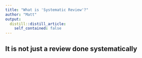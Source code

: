 ```yaml
---
title: "What is 'Systematic Review'?"
author: "Matt"
output:
  distill::distill_article:
    self_contained: false
---
```


## It is not just a review done systematically